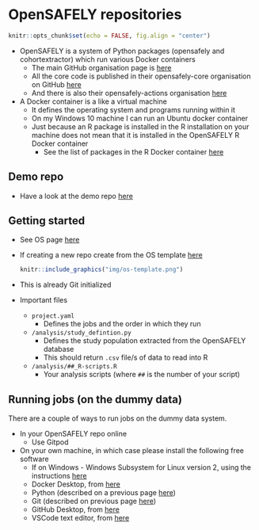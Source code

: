 # OpenSAFELY repositories

```r
knitr::opts_chunk$set(echo = FALSE, fig.align = "center")
```

- OpenSAFELY is a system of Python packages (opensafely and cohortextractor) which run various Docker containers
  - The main GitHub organisation page is [here](https://github.com/opensafely)
  - All the core code is published in their opensafely-core organisation on GitHub [here](https://github.com/opensafely-core)
  - And there is also their opensafely-actions organisation [here](https://github.com/opensafely-actions)
- A Docker container is a like a virtual machine 
  - It defines the operating system and programs running within it
  - On my Windows 10 machine I can run an Ubuntu docker container
  - Just because an R package is installed in the R installation on your machine does not mean that it is installed in the OpenSAFELY R Docker container
    - See the list of packages in the R Docker container [here](https://github.com/opensafely-core/r-docker/blob/master/packages.txt)

## Demo repo

- Have a look at the demo repo [here](https://github.com/opensafely/os-demo-research)

## Getting started

- See OS page [here](https://docs.opensafely.org/getting-started/)
- If creating a new repo create from the OS template [here](https://github.com/opensafely/research-template)
  ```r
  knitr::include_graphics("img/os-template.png")
  ```  
- This is already Git initialized
- Important files
  - `project.yaml`
    - Defines the jobs and the order in which they run
  - `/analysis/study_defintion.py`
    - Defines the study population extracted from the OpenSAFELY database
    - This should return `.csv` file/s of data to read into R
  - `/analysis/##_R-scripts.R`
    - Your analysis scripts (where `##` is the number of your script)

## Running jobs (on the dummy data) 

There are a couple of ways to run jobs on the dummy data system.

- In your OpenSAFELY repo online
  - Use Gitpod
- On your own machine, in which case please install the following free software
  - If on Windows - Windows Subsystem for Linux version 2, using the instructions [here](https://learn.microsoft.com/en-us/windows/wsl/install)
  - Docker Desktop, from [here](https://www.docker.com/products/docker-desktop/)
  - Python (described on a previous page [here](09-installing-python-and-os.html))
  - Git (described on previous page [here](02-installing-git.html))
  - GitHub Desktop, from [here](https://desktop.github.com/)
  - VSCode text editor, from [here](https://code.visualstudio.com/)
